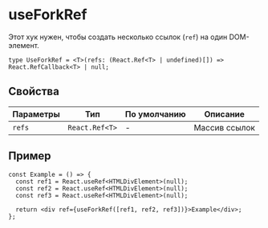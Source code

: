 <Meta title="hooks|useForkRef" id="useForkRef" />

# useForkRef

Этот хук нужен, чтобы создать несколько ссылок (`ref`) на один DOM-элемент.

```tsx
type UseForkRef = <T>(refs: (React.Ref<T> | undefined)[]) => React.RefCallback<T> | null;
```

## Свойства

| Параметры | Тип            | По умолчанию | Описание      |
| --------- | -------------- | ------------ | ------------- |
| `refs`    | `React.Ref<T>` | -            | Массив ссылок |

## Пример

```tsx
const Example = () => {
  const ref1 = React.useRef<HTMLDivElement>(null);
  const ref2 = React.useRef<HTMLDivElement>(null);
  const ref3 = React.useRef<HTMLDivElement>(null);

  return <div ref={useForkRef([ref1, ref2, ref3])}>Example</div>;
};
```

